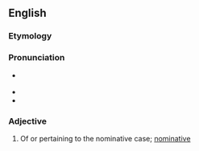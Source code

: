 ==English==

===Etymology===
{{suffix|en|nominative|al}}

===Pronunciation===
* {{a|GenAm}} {{IPA|en|/ˌnɑmɪnəˈtivəl/}}
* {{hyphenation|en|nom|i|na|ti|val}}
* {{rhymes|en|iːvəl|aɪvəl|s=5}}

===Adjective===
{{en-adj|-}}

# {{lb|en|grammar}} Of or pertaining to the nominative case; [[nominative]]